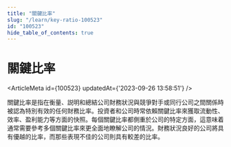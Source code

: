 ```yaml
---
title: "關鍵比率"
slug: "/learn/key-ratio-100523"
id: "100523"
hide_table_of_contents: true
---
```



# 關鍵比率

<ArticleMeta id={100523} updatedAt={'2023-09-26 13:58:51'} />
<div className='border-solid border-b border-t-0 my-4 border-[var(--ifm-color-gray-300)]' />

關鍵比率是指在衡量、説明和總結公司財務狀況與競爭對手或同行公司之間關係時被認為特別有效的任何財務比率。投資者和公司時常依賴關鍵比率來獲取流動性、效率、盈利能力等方面的快照。每個關鍵比率都側重於公司的特定方面，這意味着通常需要參考多個關鍵比率來更全面地瞭解公司的情況。財務狀況良好的公司將具有優越的比率，而那些表現不佳的公司則具有較差的比率。
